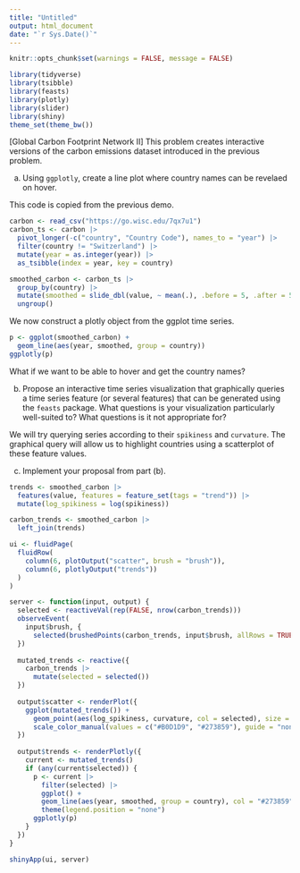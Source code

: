 ```yaml
---
title: "Untitled"
output: html_document
date: "`r Sys.Date()`"
---
```


```r
knitr::opts_chunk$set(warnings = FALSE, message = FALSE)
```

```r
library(tidyverse)
library(tsibble)
library(feasts)
library(plotly)
library(slider)
library(shiny)
theme_set(theme_bw())
```

[Global Carbon Footprint Network II] This problem creates interactive versions
of the carbon emissions dataset introduced in the previous problem.

a. Using `ggplotly`, create a line plot where country names can be revelaed
on hover.

This code is copied from the previous demo.

```r
carbon <- read_csv("https://go.wisc.edu/7qx7u1")
carbon_ts <- carbon |>
  pivot_longer(-c("country", "Country Code"), names_to = "year") |>
  filter(country != "Switzerland") |>
  mutate(year = as.integer(year)) |>
  as_tsibble(index = year, key = country)

smoothed_carbon <- carbon_ts |>
  group_by(country) |>
  mutate(smoothed = slide_dbl(value, ~ mean(.), .before = 5, .after = 5)) |>
  ungroup()
```

We now construct a plotly object from the ggplot time series.

```r
p <- ggplot(smoothed_carbon) +
  geom_line(aes(year, smoothed, group = country))
ggplotly(p)
```

What if we want to be able to hover and get the country names?

b. Propose an interactive time series visualization that graphically queries a
time series feature (or several features) that can be generated using the
`feasts` package. What questions is your visualization particularly well-suited
to? What questions is it not appropriate for?

We will try querying series according to their `spikiness` and `curvature`. The
graphical query will allow us to highlight countries using a scatterplot of
these feature values.

c. Implement your proposal from part (b).

```r
trends <- smoothed_carbon |>
  features(value, features = feature_set(tags = "trend")) |>
  mutate(log_spikiness = log(spikiness))

carbon_trends <- smoothed_carbon |>
  left_join(trends)
```

```r
ui <- fluidPage(
  fluidRow(
    column(6, plotOutput("scatter", brush = "brush")),
    column(6, plotlyOutput("trends"))
  )
)

server <- function(input, output) {
  selected <- reactiveVal(rep(FALSE, nrow(carbon_trends)))
  observeEvent(
    input$brush, {
      selected(brushedPoints(carbon_trends, input$brush, allRows = TRUE)$selected_)
  })
  
  mutated_trends <- reactive({
    carbon_trends |>
      mutate(selected = selected())
  })
  
  output$scatter <- renderPlot({
    ggplot(mutated_trends()) +
      geom_point(aes(log_spikiness, curvature, col = selected), size = 2) +
      scale_color_manual(values = c("#B0D1D9", "#273859"), guide = "none")
  })
  
  output$trends <- renderPlotly({
    current <- mutated_trends()
    if (any(current$selected)) {
      p <- current |>
        filter(selected) |>
        ggplot() +
        geom_line(aes(year, smoothed, group = country), col = "#273859") +
        theme(legend.position = "none")
      ggplotly(p)
    }
  })
}

shinyApp(ui, server)
```